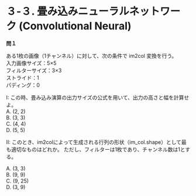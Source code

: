 # ３-３. 畳み込みニューラルネットワーク (Convolutional Neural)

**問１**

ある1枚の画像（1チャンネル）に対して、次の条件で im2col 変換を行う。  
入力画像サイズ：5×5  
フィルターサイズ：3×3  
ストライド：1  
パディング：0  

I: この時、畳み込み演算の出力サイズの公式を用いて、出力の高さと幅を計算せよ。  
A. (2, 2)  
B. (3, 3)  
C. (4, 4)  
D. (5, 5)  

II: このとき、im2colによって生成される行列の形状（im_col.shape）として最も適切なものはどれか。
ただし、フィルターは1枚であり、チャンネル数は1とする。  

A. (3, 3)  
B. (9, 9)  
C. (9, 25)  
D. (3, 9)  

